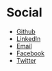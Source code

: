 

# Social

-   [Github](https://github.com/colinknebl)
-   [LinkedIn](https://www.linkedin.com/in/colin-knebl-39480357/)
-   [Email](mailto:colin.knebl@outlook.com)
-   [Facebook](https://www.facebook.com/colin.knebl)
-   [Twitter](https://twitter.com/ColinKnebl)
